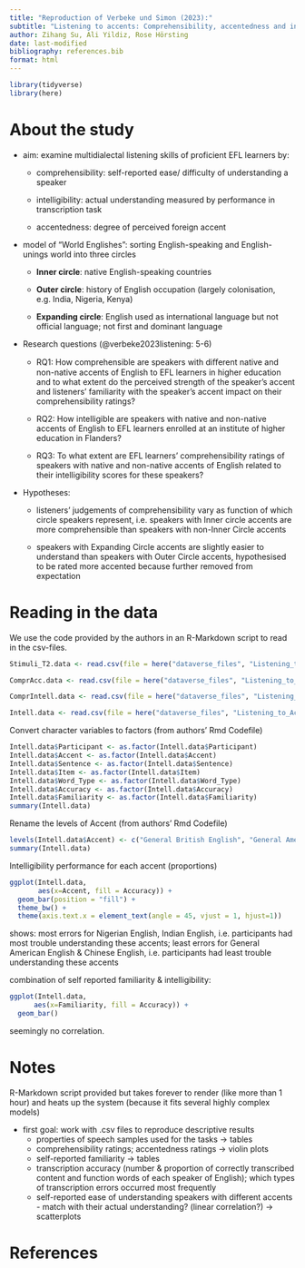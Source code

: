 ```yaml
---
title: "Reproduction of Verbeke und Simon (2023):"
subtitle: "Listening to accents: Comprehensibility, accentedness and intelligibility of native and non-native English speech"
author: Zihang Su, Ali Yildiz, Rose Hörsting
date: last-modified
bibliography: references.bib
format: html
---
```


```r
library(tidyverse)
library(here)
```

# About the study

-   aim: examine multidialectal listening skills of proficient EFL learners by:

    -   comprehensibility: self-reported ease/ difficulty of understanding a speaker

    -   intelligibility: actual understanding measured by performance in transcription task

    -   accentedness: degree of perceived foreign accent

-   model of "World Englishes": sorting English-speaking and English-unings world into three circles

    -   **Inner circle**: native English-speaking countries

    -   **Outer circle**: history of English occupation (largely colonisation, e.g. India, Nigeria, Kenya)

    -   **Expanding circle**: English used as international language but not official language; not first and dominant language

-   Research questions (@verbeke2023listening: 5-6)

    -   RQ1: How comprehensible are speakers with diﬀerent native and non-native accents of English to EFL learners in higher education and to what extent do the perceived strength of the speaker’s accent and listeners’ familiarity with the speaker’s accent impact on their comprehensibility ratings?

    -   RQ2: How intelligible are speakers with native and non-native accents of English to EFL learners enrolled at an institute of higher education in Flanders?

    -   RQ3: To what extent are EFL learners’ comprehensibility ratings of speakers with native and non-native accents of English related to their intelligibility scores for these speakers?

-   Hypotheses:

    -   listeners’ judgements of comprehensibility vary as function of which circle speakers represent, i.e. speakers with Inner circle accents are more comprehensible than speakers with non-Inner Circle accents

    -   speakers with Expanding Circle accents are slightly easier to understand than speakers with Outer Circle accents, hypothesised to be rated more accented because further removed from expectation

# Reading in the data

We use the code provided by the authors in an R-Markdown script to read in the csv-files.

```r
Stimuli_T2.data <- read.csv(file = here("dataverse_files", "Listening_to_Accents_Stimuli_Task_2.csv"))

ComprAcc.data <- read.csv(file = here("dataverse_files", "Listening_to_Accents_Comprehensibility_Accentedness.csv"))

ComprIntell.data <- read.csv(file = here("dataverse_files", "Listening_to_Accents_Comprehensibility_Intelligibility.csv"))

Intell.data <- read.csv(file = here("dataverse_files", "Listening_to_Accents_Intelligibility.csv"))
```

Convert character variables to factors (from authors' Rmd Codefile)

```r
Intell.data$Participant <- as.factor(Intell.data$Participant)
Intell.data$Accent <- as.factor(Intell.data$Accent)
Intell.data$Sentence <- as.factor(Intell.data$Sentence)
Intell.data$Item <- as.factor(Intell.data$Item)
Intell.data$Word_Type <- as.factor(Intell.data$Word_Type)
Intell.data$Accuracy <- as.factor(Intell.data$Accuracy)
Intell.data$Familiarity <- as.factor(Intell.data$Familiarity)
summary(Intell.data)
```

Rename the levels of Accent (from authors' Rmd Codefile)

```r
levels(Intell.data$Accent) <- c("General British English", "General American English", "Newcastle English", "Texan English", "Indian English", "Nigerian English", "Chinese English", "Spanish English")
summary(Intell.data)
```

Intelligibility performance for each accent (proportions)

```r
ggplot(Intell.data, 
       aes(x=Accent, fill = Accuracy)) +
  geom_bar(position = "fill") +
  theme_bw() +
  theme(axis.text.x = element_text(angle = 45, vjust = 1, hjust=1))
```

shows: most errors for Nigerian English, Indian English, i.e. participants had most trouble understanding these accents; least errors for General American English & Chinese English, i.e. participants had least trouble understanding these accents


combination of self reported familiarity & intelligibility:

```r
ggplot(Intell.data,
      aes(x=Familiarity, fill = Accuracy)) +
  geom_bar()
```

seemingly no correlation.

# Notes

R-Markdown script provided but takes forever to render (like more than 1 hour) and heats up the system (because it fits several highly complex models)

-   first goal: work with .csv files to reproduce descriptive results
    -   properties of speech samples used for the tasks → tables
    -   comprehensibility ratings; accentedness ratings → violin plots
    -   self-reported familiarity → tables
    -   transcription accuracy (number & proportion of correctly transcribed content and function words of each speaker of English); which types of transcription errors occurred most frequently
    -   self-reported ease of understanding speakers with different accents - match with their actual understanding? (linear correlation?) → scatterplots

# References

::: {#refs}
:::

